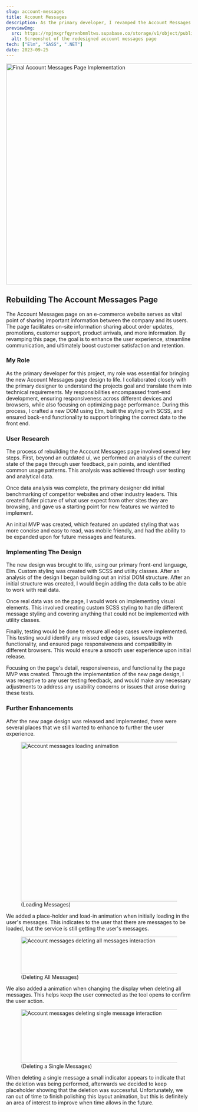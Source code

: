 ```yaml
---
slug: account-messages
title: Account Messages
description: As the primary developer, I revamped the Account Messages page to enhance mobile usability and interaction. I introduced new features, crafted intuitive interactions, and refined the page's style to align seamlessly with the site's overall design.
previewImg:
  src: https://npjmxgrfqyrxnbnmltws.supabase.co/storage/v1/object/public/images/projects/account-messages/account-messages-page.png
  alt: Screenshot of the redesigned account messages page
tech: ["Elm", "SASS", ".NET"]
date: 2023-09-25
---
```



<Image
  src="https://npjmxgrfqyrxnbnmltws.supabase.co/storage/v1/object/public/images/projects/account-messages/account-messages-page.png?t=2023-10-04T04%3A14%3A03.956Z"
  alt="Final Account Messages Page Implementation"
  width="600"
  height="600"
  aria-hidden="true"
  class="main-img"
/>

## Rebuilding The Account Messages Page

The Account Messages page on an e-commerce website serves as vital point of sharing important information between the company and its users. The page facilitates on-site information sharing about order updates, promotions, customer support, product arrivals, and more information. By revamping this page, the goal is to enhance the user experience, streamline communication, and ultimately boost customer satisfaction and retention.

### My Role

As the primary developer for this project, my role was essential for bringing the new Account Messages page design to life. I collaborated closely with the primary designer to understand the projects goal and translate them into technical requirements. My responsibilities encompassed front-end development, ensuring responsiveness across different devices and browsers, while also focusing on optimizing page performance. During this process, I crafted a new DOM using Elm, built the styling with SCSS, and ensured back-end functionality to support bringing the correct data to the front end.

### User Research

The process of rebuilding the Account Messages page involved several key steps. First, beyond an outdated ui, we performed an analysis of the current state of the page through user feedback, pain points, and identified common usage patterns. This analysis was achieved through user testing and analytical data.

Once data analysis was complete, the primary designer did initial benchmarking of competitor websites and other industry leaders. This created fuller picture of what user expect from other sites they are browsing, and gave us a starting point for new features we wanted to implement.

An initial MVP was created, which featured an updated styling that was more concise and easy to read, was mobile friendly, and had the ability to be expanded upon for future messages and features.

### Implementing The Design

The new design was brought to life, using our primary front-end language, Elm. Custom styling was created with SCSS and utility classes. After an analysis of the design I began building out an initial DOM structure. After an initial structure was created, I would begin adding the data calls to be able to work with real data.

Once real data was on the page, I would work on implementing visual elements. This involved creating custom SCSS styling to handle different message styling and covering anything that could not be implemented with utility classes.

Finally, testing would be done to ensure all edge cases were implemented. This testing would identify any missed edge cases, issues/bugs with functionality, and ensured page responsiveness and compatibility in different browsers. This would ensure a smooth user experience upon initial release.

Focusing on the page's detail, responsiveness, and functionality the page MVP was created. Through the implementation of the new page design, I was receptive to any user testing feedback, and would make any necessary adjustments to address any usability concerns or issues that arose during these tests.

### Further Enhancements

After the new page design was released and implemented, there were several places that we still wanted to enhance to further the user experience.

<figure>
  <Image
    src="https://npjmxgrfqyrxnbnmltws.supabase.co/storage/v1/object/public/images/projects/account-messages/accountmessages-loading-animation.gif?t=2023-10-10T04%3A26%3A40.665Z"
    alt="Account messages loading animation"
    width="600"
    height="433"
    aria-hidden="true"
    loading="lazy"
  />
  <figcaption>(Loading Messages)</figcaption>
</figure>

We added a place-holder and load-in animation when initially loading in the user's messages. This indicates to the user that there are messages to be loaded, but the service is still getting the user's messages.

<figure>
  <Image
    src="https://npjmxgrfqyrxnbnmltws.supabase.co/storage/v1/object/public/images/projects/account-messages/accountmessages-delete-animation.gif?t=2023-10-10T04%3A30%3A38.637Z"
    alt="Account messages deleting all messages interaction"
    width="600"
    height="101"
    aria-hidden="true"
    loading="lazy"
  />
  <figcaption>(Deleting All Messages)</figcaption>
</figure>

We also added a animation when changing the display when deleting all messages. This helps keep the user
connected as the tool opens to confirm the user action.

<figure>
  <Image
    src="https://npjmxgrfqyrxnbnmltws.supabase.co/storage/v1/object/public/images/projects/account-messages/accountmessage-delete-single-animation.gif?t=2023-10-10T04%3A29%3A13.129Z"
    alt="Account messages deleting single message interaction"
    width="600"
    height="146"
    aria-hidden="true"
    loading="lazy"
  />
  <figcaption>(Deleting a Single Messages)</figcaption>
</figure>

When deleting a single message a small indicator appears to indicate that the deletion was being performed, afterwards we decided to keep placeholder showing that the deletion was successful. Unfortunately, we ran out of time to finish polishing this layout animation, but this is definitely an area of interest to improve when time allows in the future.
